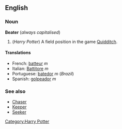 ==English==
===Noun===
'''Beater''' (''always capitalised'')

# (''Harry Potter'') A field position in the game [[Quidditch]].

====Translations====
*French: [[batteur]] ''m''
*Italian: [[Battitore]] ''m''<!-- partly guessed since it's not in HP1 in the singular -->
*Portuguese: [[batedor]] ''m'' (''Brazil'')
*Spanish: [[golpeador]] ''m''

===See also===
*[[Chaser]]
*[[Keeper]]
*[[Seeker]]

[[Category:Harry Potter]]